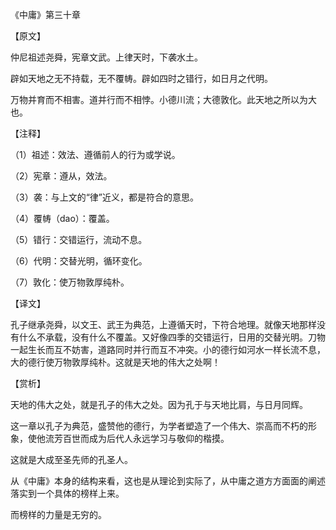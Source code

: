 

《中庸》第三十章

【原文】

仲尼祖述尧舜，宪章文武。上律天时，下袭水土。

辟如天地之无不持载，无不覆帱。辟如四时之错行，如日月之代明。

万物并育而不相害。道并行而不相悖。小德川流；大德敦化。此天地之所以为大也。

【注释】

（1）祖述：效法、遵循前人的行为或学说。

（2）宪章：遵从，效法。

（3）袭：与上文的“律”近义，都是符合的意思。

（4）覆帱（dao）：覆盖。

（5）错行：交错运行，流动不息。

（6）代明：交替光明，循环变化。

（7）敦化：使万物敦厚纯朴。

【译文】

孔子继承尧舜，以文王、武王为典范，上遵循天时，下符合地理。就像天地那样没有什么不承载，没有什么不覆盖。又好像四季的交错运行，日用的交替光明。刀物一起生长而互不妨害，道路同时并行而互不冲突。小的德行如河水一样长流不息，大的德行使万物敦厚纯朴。这就是天地的伟大之处啊！

【赏析】

天地的伟大之处，就是孔子的伟大之处。因为孔于与天地比肩，与日月同辉。

这一章以孔子为典范，盛赞他的德行，为学者塑造了一个伟大、崇高而不朽的形象，使他流芳百世而成为后代人永远学习与敬仰的楷摸。

这就是大成至圣先师的孔圣人。

从《中庸》本身的结构来看，这也是从理论到实际了，从中庸之道方方面面的阐述落实到一个具体的榜样上来。

而榜样的力量是无穷的。

